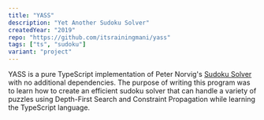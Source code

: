 ```yaml
---
title: "YASS"
description: "Yet Another Sudoku Solver"
createdYear: "2019"
repo: "https://github.com/itsrainingmani/yass"
tags: ["ts", "sudoku"]
variant: "project"
---
```



YASS is a pure TypeScript implementation of Peter Norvig's <a href="https://norvig.com/sudoku.html">Sudoku Solver</a> with no additional dependencies. The purpose of writing this program was to learn how to create an efficient sudoku solver that can handle a variety of puzzles using Depth-First Search and Constraint Propagation while learning the TypeScript language.

<div class="center">
	<Picture src={yassExample} alt="Using YASS" formats={["avif", "webp"]} />
</div>
